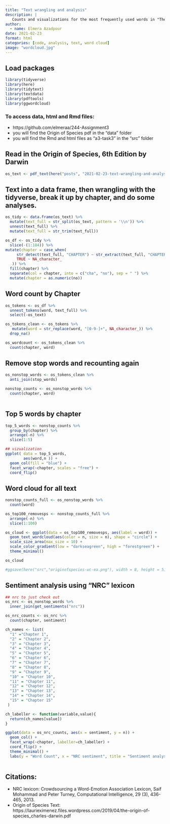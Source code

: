 ```yaml
---
title: "Text wrangling and analysis"
description: |
   Counts and visualizations for the most frequently used words in "The Origin of Species" by Charles Darwin, 6th Edition.
author:
  - name: Elmera Azadpour
date: 2021-02-23
format: html
categories: [code, analysis, text, word cloud]
image: "wordcloud.jpg"
---
```


## Load packages

```r
library(tidyverse)
library(here)
library(tidytext)
library(textdata)
library(pdftools)
library(ggwordcloud)
```

### To access data, html and Rmd files:

-   https://github.com/elmeraa/244-Assignment3
-   you will find the Origin of Species pdf in the "data" folder
-   you will find the Rmd and html files as "a3-task3" in the "src" folder

## Read in the Origin of Species, 6th Edition by Darwin

```r
os_text <- pdf_text(here("posts", "2021-02-23-text-wrangling-and-analysis", "originofspecies6th-darwin.pdf"))
```

## Text into a data frame, then wrangling with the tidyverse, break it up by chapter, and do some analyses.

```r
os_tidy <- data.frame(os_text) %>% 
  mutate(text_full = str_split(os_text, pattern = '\\n')) %>% 
  unnest(text_full) %>% 
  mutate(text_full = str_trim(text_full))

```

```r
os_df <- os_tidy %>% 
  slice(-(1:184)) %>% 
mutate(chapter = case_when(
     str_detect(text_full, "CHAPTER") ~ str_extract(text_full, "CHAPTER [1-9]+"),
     TRUE ~ NA_character_
   )) %>% 
  fill(chapter) %>% 
  separate(col = chapter, into = c("cha", "no"), sep = " ") %>% 
  mutate(chapter = as.numeric(no))
```

## Word count by Chapter

```r
os_tokens <- os_df %>% 
  unnest_tokens(word, text_full) %>% 
  select(-os_text) 

os_tokens_clean <- os_tokens %>%
   mutate(word = str_replace(word, "[0-9-]+", NA_character_)) %>% 
  drop_na()

os_wordcount <- os_tokens_clean %>% 
  count(chapter, word) 
```

## Remove stop words and recounting again

```r
os_nonstop_words <- os_tokens_clean %>% 
  anti_join(stop_words)

nonstop_counts <- os_nonstop_words %>% 
  count(chapter, word) 
  
```

## Top 5 words by chapter

```r
top_5_words <- nonstop_counts %>% 
  group_by(chapter) %>% 
  arrange(-n) %>% 
  slice(1:5)

## vizualization
ggplot( data = top_5_words,
        aes(word,n )) +
  geom_col(fill = "blue") +
  facet_wrap(~chapter, scales = "free") +
  coord_flip()
```

## Word cloud for all text

```r
nonstop_counts_full <- os_nonstop_words %>% 
  count(word) 

os_top100_removesps <- nonstop_counts_full %>% 
  arrange(-n) %>% 
  slice(1:100)

os_cloud <- ggplot(data = os_top100_removesps, aes(label = word)) +
  geom_text_wordcloud(aes(color = n, size = n), shape = "circle") +
  scale_size_area(max_size = 10) +
  scale_color_gradient(low = "darkseagreen", high = "forestgreen") +
  theme_minimal()

os_cloud

#ggsave(here("src","originofspecies-wc-ea.png"), width = 8, height = 5) # to save
```

## Sentiment analysis using "NRC" lexicon

```r
## nrc to just check out
os_nrc <- os_nonstop_words %>% 
  inner_join(get_sentiments("nrc"))

os_nrc_counts <- os_nrc %>% 
  count(chapter, sentiment)

ch_names <- list(
  "1" ="Chapter 1",
  "2" = "Chapter 2",
  "3" = "Chapter 3",
  "4" = "Chapter 4",
  "5" = "Chapter 5",
  "6" = "Chapter 6",
  "7" = "Chapter 7",
  "8" = "Chapter 8",
  "9" = "Chapter 9",
  "10" = "Chapter 10",
  "11" = "Chapter 11",
  "12" = "Chapter 12",
  "13" = "Chapter 13",
  "14" = "Chapter 14",
  "15" = "Chapter 15"
 )

ch_labeller <- function(variable,value){
  return(ch_names[value])
}

ggplot(data = os_nrc_counts, aes(x = sentiment, y = n)) +
  geom_col() +
  facet_wrap(~chapter, labeller=ch_labeller) +
  coord_flip() +
  theme_minimal() +
  labs(y = "Word Count", x = "NRC sentiment", title = "Sentiment analysis of the Origin of Species by Charles Darwin\nusing NRC from Saif Mohammad and Peter Turney")
  
```

## Citations:

-   NRC lexicon: Crowdsourcing a Word-Emotion Association Lexicon, Saif Mohammad and Peter Turney, Computational Intelligence, 29 (3), 436-465, 2013.
-   Origin of Species Text: https://laurieximenez.files.wordpress.com/2019/04/the-origin-of-species_charles-darwin.pdf

